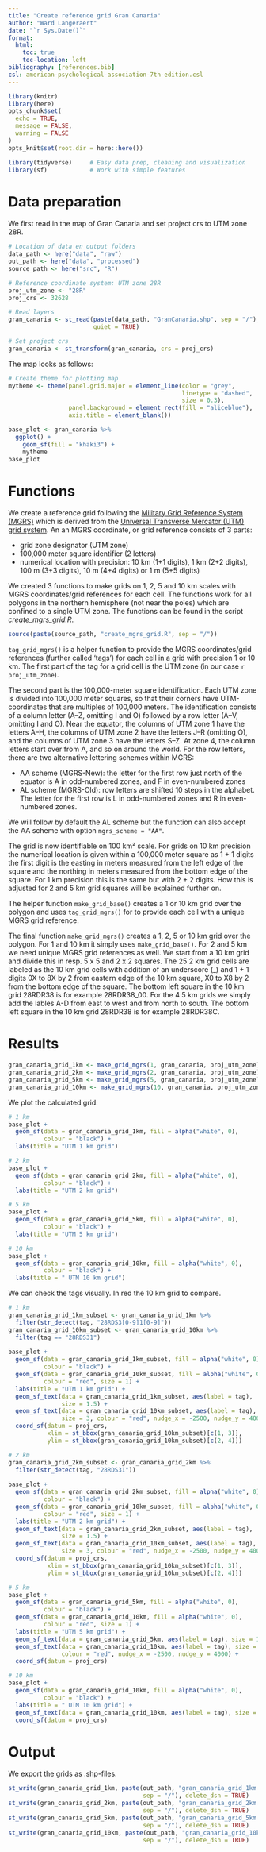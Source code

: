 ```yaml
---
title: "Create reference grid Gran Canaria"
author: "Ward Langeraert"
date: "`r Sys.Date()`"
format:
  html:
    toc: true
    toc-location: left
bibliography: [references.bib]
csl: american-psychological-association-7th-edition.csl
---
```


```r
library(knitr)
library(here)
opts_chunk$set(
  echo = TRUE,
  message = FALSE,
  warning = FALSE
)
opts_knit$set(root.dir = here::here())

library(tidyverse)     # Easy data prep, cleaning and visualization
library(sf)            # Work with simple features
```


# Data preparation

We first read in the map of Gran Canaria and set project crs to UTM zone 28R.

```r
# Location of data en output folders
data_path <- here("data", "raw")
out_path <- here("data", "processed")
source_path <- here("src", "R")

# Reference coordinate system: UTM zone 28R
proj_utm_zone <- "28R"
proj_crs <- 32628

# Read layers
gran_canaria <- st_read(paste(data_path, "GranCanaria.shp", sep = "/"),
                        quiet = TRUE)

# Set project crs
gran_canaria <- st_transform(gran_canaria, crs = proj_crs)
```

The map looks as follows:

```r
# Create theme for plotting map
mytheme <- theme(panel.grid.major = element_line(color = "grey", 
                                                 linetype = "dashed", 
                                                 size = 0.3),
                 panel.background = element_rect(fill = "aliceblue"),
                 axis.title = element_blank())

base_plot <- gran_canaria %>%
  ggplot() +
    geom_sf(fill = "khaki3") +
    mytheme
base_plot
```


# Functions

We create a reference grid following the [Military Grid Reference System (MGRS)](https://en.wikipedia.org/wiki/Military_Grid_Reference_System) which is derived from the [Universal Transverse Mercator (UTM) grid system](https://en.wikipedia.org/wiki/Universal_Transverse_Mercator_coordinate_system). An an MGRS coordinate, or grid reference consists of 3 parts:  

- grid zone designator (UTM zone)
- 100,000 meter square identifier (2 letters)
- numerical location with precision: 10 km (1+1 digits), 1 km (2+2 digits), 100 m (3+3 digits), 10 m (4+4 digits) or 1 m (5+5 digits)

We created 3 functions to make grids on 1, 2, 5 and 10 km scales with MGRS coordinates/grid references for each cell. The functions work for all polygons in the northern hemisphere (not near the poles) which are confined to a single UTM zone. The functions can be found in the script *create_mgrs_grid.R*.

```r
source(paste(source_path, "create_mgrs_grid.R", sep = "/"))
```

`tag_grid_mgrs()` is a helper function to provide the MGRS coordinates/grid references (further called 'tags') for each cell in a grid with precision 1 or 10 km. The first part of the tag for a grid cell is the UTM zone (in our case `r proj_utm_zone`). 

The second part is the 100,000-meter square identification. Each UTM zone is divided into 100,000 meter squares, so that their corners have UTM-coordinates that are multiples of 100,000 meters. The identification consists of a column letter (A–Z, omitting I and O) followed by a row letter (A–V, omitting I and O). Near the equator, the columns of UTM zone 1 have the letters A–H, the columns of UTM zone 2 have the letters J–R (omitting O), and the columns of UTM zone 3 have the letters S–Z. At zone 4, the column letters start over from A, and so on around the world. For the row letters, there are two alternative lettering schemes within MGRS:  

- AA scheme (MGRS-New): the letter for the first row just north of the equator is A in odd-numbered zones, and F in even-numbered zones
- AL scheme (MGRS-Old): row letters are shifted 10 steps in the alphabet. The letter for the first row is L in odd-numbered zones and R in even-numbered zones.

We will follow by default the AL scheme but the function can also accept the AA scheme with option `mgrs_scheme = "AA"`.

The grid is now identifiable on 100 km² scale. For grids on 10 km precision the numerical location is given within a 100,000 meter square as 1 + 1 digits the first digit is the easting in meters measured from the left edge of the square and the northing in meters measured from the bottom edge of the square. For 1 km precision this is the same but with 2 + 2 digits. How this is adjusted for 2 and 5 km grid squares will be explained further on.

The helper function `make_grid_base()` creates a  1 or 10 km grid over the polygon and uses `tag_grid_mgrs()` for to provide each cell with a unique MGRS grid reference.

The final function `make_grid_mgrs()` creates a 1, 2, 5 or 10 km grid over the polygon. For 1 and 10 km it simply uses `make_grid_base()`. For 2 and 5 km we need unique MGRS grid references as well. We start from a 10 km grid and divide this in resp. 5 x 5 and 2 x 2  squares. The 25 2 km grid cells are labeled as the 10 km grid cells with addition of an underscore (_) and 1 + 1 digits 0X to 8X by 2 from eastern edge of the 10 km square, X0 to X8 by 2 from the bottom edge of the square. The bottom left square in the 10 km grid 28RDR38 is for example 28RDR38_00. For the 4 5 km grids we simply add the lables A-D from east to west and from north to south. The bottom left square in the 10 km grid 28RDR38 is for example 28RDR38C.


# Results

```r
gran_canaria_grid_1km <- make_grid_mgrs(1, gran_canaria, proj_utm_zone)
gran_canaria_grid_2km <- make_grid_mgrs(2, gran_canaria, proj_utm_zone)
gran_canaria_grid_5km <- make_grid_mgrs(5, gran_canaria, proj_utm_zone)
gran_canaria_grid_10km <- make_grid_mgrs(10, gran_canaria, proj_utm_zone)
```

We plot the calculated grid:

```r
# 1 km
base_plot +
  geom_sf(data = gran_canaria_grid_1km, fill = alpha("white", 0), 
          colour = "black") +
  labs(title = "UTM 1 km grid")

# 2 km
base_plot +
  geom_sf(data = gran_canaria_grid_2km, fill = alpha("white", 0), 
          colour = "black") +
  labs(title = "UTM 2 km grid")

# 5 km
base_plot +
  geom_sf(data = gran_canaria_grid_5km, fill = alpha("white", 0), 
          colour = "black") +
  labs(title = "UTM 5 km grid")

# 10 km
base_plot +
  geom_sf(data = gran_canaria_grid_10km, fill = alpha("white", 0), 
          colour = "black") +
  labs(title = " UTM 10 km grid")
```

We can check the tags visually. In red the 10 km grid to compare.

```r
# 1 km
gran_canaria_grid_1km_subset <- gran_canaria_grid_1km %>%
  filter(str_detect(tag, "28RDS3[0-9]1[0-9]"))
gran_canaria_grid_10km_subset <- gran_canaria_grid_10km %>%
  filter(tag == "28RDS31")
  
base_plot +
  geom_sf(data = gran_canaria_grid_1km_subset, fill = alpha("white", 0), 
          colour = "black") +
  geom_sf(data = gran_canaria_grid_10km_subset, fill = alpha("white", 0), 
          colour = "red", size = 1) +
  labs(title = "UTM 1 km grid") +
  geom_sf_text(data = gran_canaria_grid_1km_subset, aes(label = tag), 
               size = 1.5) +
  geom_sf_text(data = gran_canaria_grid_10km_subset, aes(label = tag), 
               size = 3, colour = "red", nudge_x = -2500, nudge_y = 4000) +
  coord_sf(datum = proj_crs, 
           xlim = st_bbox(gran_canaria_grid_10km_subset)[c(1, 3)],
           ylim = st_bbox(gran_canaria_grid_10km_subset)[c(2, 4)])

# 2 km
gran_canaria_grid_2km_subset <- gran_canaria_grid_2km %>%
  filter(str_detect(tag, "28RDS31"))
  
base_plot +
  geom_sf(data = gran_canaria_grid_2km_subset, fill = alpha("white", 0), 
          colour = "black") +
  geom_sf(data = gran_canaria_grid_10km_subset, fill = alpha("white", 0), 
          colour = "red", size = 1) +
  labs(title = "UTM 2 km grid") +
  geom_sf_text(data = gran_canaria_grid_2km_subset, aes(label = tag), 
               size = 1.5) +
  geom_sf_text(data = gran_canaria_grid_10km_subset, aes(label = tag), 
               size = 3, colour = "red", nudge_x = -2500, nudge_y = 4000) +
  coord_sf(datum = proj_crs, 
           xlim = st_bbox(gran_canaria_grid_10km_subset)[c(1, 3)],
           ylim = st_bbox(gran_canaria_grid_10km_subset)[c(2, 4)])

# 5 km
base_plot +
  geom_sf(data = gran_canaria_grid_5km, fill = alpha("white", 0), 
          colour = "black") +
  geom_sf(data = gran_canaria_grid_10km, fill = alpha("white", 0), 
          colour = "red", size = 1) +
  labs(title = "UTM 5 km grid") +
  geom_sf_text(data = gran_canaria_grid_5km, aes(label = tag), size = 1.5) +
  geom_sf_text(data = gran_canaria_grid_10km, aes(label = tag), size = 1.5,
               colour = "red", nudge_x = -2500, nudge_y = 4000) +
  coord_sf(datum = proj_crs)

# 10 km
base_plot +
  geom_sf(data = gran_canaria_grid_10km, fill = alpha("white", 0), 
          colour = "black") +
  labs(title = " UTM 10 km grid") +
  geom_sf_text(data = gran_canaria_grid_10km, aes(label = tag), size = 2.5) +
  coord_sf(datum = proj_crs)
```


# Output

We export the grids as .shp-files.

```r
st_write(gran_canaria_grid_1km, paste(out_path, "gran_canaria_grid_1km.shp", 
                                      sep = "/"), delete_dsn = TRUE)
st_write(gran_canaria_grid_2km, paste(out_path, "gran_canaria_grid_2km.shp", 
                                      sep = "/"), delete_dsn = TRUE)
st_write(gran_canaria_grid_5km, paste(out_path, "gran_canaria_grid_5km.shp", 
                                      sep = "/"), delete_dsn = TRUE)
st_write(gran_canaria_grid_10km, paste(out_path, "gran_canaria_grid_10km.shp", 
                                      sep = "/"), delete_dsn = TRUE)
```
